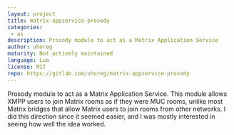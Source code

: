 ```yaml
---
layout: project
title: matrix-appservice-prosody
categories:
 - as
description: Prosody module to act as a Matrix Application Service
author: uhoreg
maturity: Not actively maintained
language: Lua
license: MIT
repo: https://gitlab.com/uhoreg/matrix-appservice-prosody
---
```


Prosody module to act as a Matrix Application Service.  This module allows XMPP
users to join Matrix rooms as if they were MUC rooms, unlike most Matrix
bridges that allow Matrix users to join rooms from other networks.  I did this
direction since it seemed easier, and I was mostly interested in seeing how
well the idea worked.
